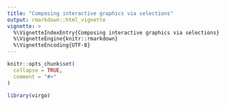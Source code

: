 ```yaml
---
title: "Composing interactive graphics via selections"
output: rmarkdown::html_vignette
vignette: >
  %\VignetteIndexEntry{Composing interactive graphics via selections}
  %\VignetteEngine{knitr::rmarkdown}
  %\VignetteEncoding{UTF-8}
---
```


```r
knitr::opts_chunk$set(
  collapse = TRUE,
  comment = "#>"
)
```

```r
library(virgo)
```
